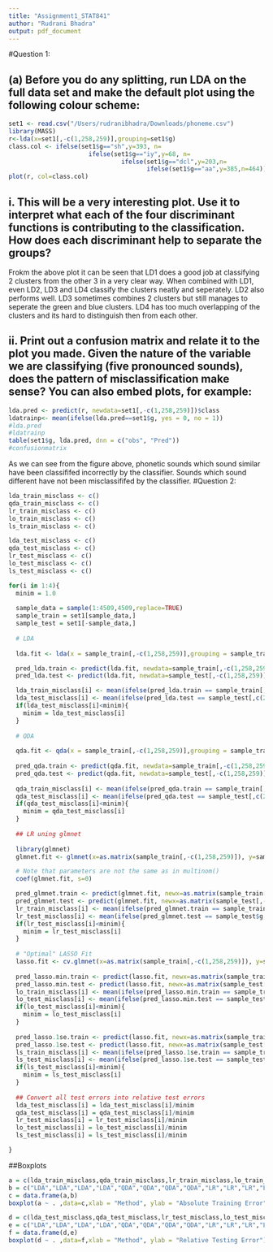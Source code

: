 ```yaml
---
title: "Assignment1_STAT841"
author: "Rudrani Bhadra"
output: pdf_document
---
```

#Question 1:

## (a) Before you do any splitting, run LDA on the full data set and make the default plot using the following colour scheme:

```r
set1 <- read.csv("/Users/rudranibhadra/Downloads/phoneme.csv")
library(MASS)
r<-lda(x=set1[,-c(1,258,259)],grouping=set1$g)
class.col <- ifelse(set1$g=="sh",y=393, n=
                      ifelse(set1$g=="iy",y=68, n=
                               ifelse(set1$g=="dcl",y=203,n=
                                      ifelse(set1$g=="aa",y=385,n=464))))
plot(r, col=class.col)
```

## i. This will be a very interesting plot. Use it to interpret what each of the four discriminant functions is contributing to the classification. How does each discriminant help to separate the groups?
Frokm the above plot it can be seen that LD1 does a good job at classifying 2 clusters from the other 3 in a very clear way. When combined with LD1, even LD2, LD3 and LD4 classify the clusters neatly and seperately.
LD2 also performs well. LD3 sometimes combines 2 clusters but still manages to seperate the green and blue clusters. LD4 has too much overlapping of the clusters and its hard to distinguish then from each other.

## ii. Print out a confusion matrix and relate it to the plot you made. Given the nature of the variable we are classifying (five pronounced sounds), does the pattern of misclassification make sense? You can also embed plots, for example:

```r
lda.pred <- predict(r, newdata=set1[,-c(1,258,259)])$class
ldatrainp<- mean(ifelse(lda.pred==set1$g, yes = 0, no = 1))
#lda.pred
#ldatrainp
table(set1$g, lda.pred, dnn = c("obs", "Pred"))
#confusionmatrix
```

As we can see from the figure above, phonetic sounds which sound similar have been classififed incorrectly by the classifier. Sounds which sound different have not been misclassififed by the classifier. 
#Question 2:

```r
lda_train_misclass <- c()
qda_train_misclass <- c()
lr_train_misclass <- c()
lo_train_misclass <- c()
ls_train_misclass <- c()

lda_test_misclass <- c()
qda_test_misclass <- c()
lr_test_misclass <- c()
lo_test_misclass <- c()
ls_test_misclass <- c()

for(i in 1:4){
  minim = 1.0
  
  sample_data = sample(1:4509,4509,replace=TRUE)
  sample_train = set1[sample_data,]
  sample_test = set1[-sample_data,]
  
  # LDA
  
  lda.fit <- lda(x = sample_train[,-c(1,258,259)],grouping = sample_train$g)

  pred_lda.train <- predict(lda.fit, newdata=sample_train[,-c(1,258,259)])$class
  pred_lda.test <- predict(lda.fit, newdata=sample_test[,-c(1,258,259)])$class

  lda_train_misclass[i] <- mean(ifelse(pred_lda.train == sample_train[,c(258)], yes=0, no=1))
  lda_test_misclass[i] <- mean(ifelse(pred_lda.test == sample_test[,c(258)], yes=0, no=1))
  if(lda_test_misclass[i]<minim){
    minim = lda_test_misclass[i]
  }
  
  # QDA
  
  qda.fit <- qda(x = sample_train[,-c(1,258,259)],grouping = sample_train$g)
  
  pred_qda.train <- predict(qda.fit, newdata=sample_train[,-c(1,258,259)])$class
  pred_qda.test <- predict(qda.fit, newdata=sample_test[,-c(1,258,259)])$class
  
  qda_train_misclass[i] <- mean(ifelse(pred_qda.train == sample_train[,c(258)], yes=0, no=1))
  qda_test_misclass[i] <- mean(ifelse(pred_qda.test == sample_test[,c(258)], yes=0, no=1))
  if(qda_test_misclass[i]<minim){
    minim = qda_test_misclass[i]
  }
  
  ## LR uning glmnet
  
  library(glmnet)
  glmnet.fit <- glmnet(x=as.matrix(sample_train[,-c(1,258,259)]), y=sample_train[,258], family="multinomial")

  # Note that parameters are not the same as in multinom()
  coef(glmnet.fit, s=0)

  pred_glmnet.train <- predict(glmnet.fit, newx=as.matrix(sample_train[,-c(1,258,259)]), s=0, type="class")
  pred_glmnet.test <- predict(glmnet.fit, newx=as.matrix(sample_test[,-c(1,258,259)]), s=0, type="class")
  lr_train_misclass[i] <- mean(ifelse(pred_glmnet.train == sample_train$g, yes=0, no=1))
  lr_test_misclass[i] <- mean(ifelse(pred_glmnet.test == sample_test$g, yes=0, no=1))
  if(lr_test_misclass[i]<minim){
    minim = lr_test_misclass[i]
  }
  
  # "Optimal" LASSO Fit
  lasso.fit <- cv.glmnet(x=as.matrix(sample_train[,-c(1,258,259)]), y=sample_train[,258], nfolds=5, family="multinomial")
  
  pred_lasso.min.train <- predict(lasso.fit, newx=as.matrix(sample_train[,-c(1,258,259)]), s=lasso.fit$lambda.min, type="class")
  pred_lasso.min.test <- predict(lasso.fit, newx=as.matrix(sample_test[,-c(1,258,259)]), s=lasso.fit$lambda.min, type="class")
  lo_train_misclass[i] <- mean(ifelse(pred_lasso.min.train == sample_train$g, yes=0, no=1))
  lo_test_misclass[i] <- mean(ifelse(pred_lasso.min.test == sample_test$g, yes=0, no=1))
  if(lo_test_misclass[i]<minim){
    minim = lo_test_misclass[i]
  }
  
  pred_lasso.1se.train <- predict(lasso.fit, newx=as.matrix(sample_train[,-c(1,258,259)]), s=lasso.fit$lambda.1se, type="class")
  pred_lasso.1se.test <- predict(lasso.fit, newx=as.matrix(sample_test[,-c(1,258,259)]), s=lasso.fit$lambda.1se, type="class")
  ls_train_misclass[i] <- mean(ifelse(pred_lasso.1se.train == sample_train$g, yes=0, no=1))
  ls_test_misclass[i] <- mean(ifelse(pred_lasso.1se.test == sample_test$g, yes=0, no=1))
  if(ls_test_misclass[i]<minim){
    minim = ls_test_misclass[i]
  }
  
  ## Convert all test errors into relative test errors
  lda_test_misclass[i] = lda_test_misclass[i]/minim
  qda_test_misclass[i] = qda_test_misclass[i]/minim
  lr_test_misclass[i] = lr_test_misclass[i]/minim
  lo_test_misclass[i] = lo_test_misclass[i]/minim
  ls_test_misclass[i] = ls_test_misclass[i]/minim

}
```

##Boxplots
```r
a = c(lda_train_misclass,qda_train_misclass,lr_train_misclass,lo_train_misclass,ls_train_misclass)
b = c("LDA","LDA","LDA","LDA","QDA","QDA","QDA","QDA","LR","LR","LR","LR","LASSO Min","LASSO Min","LASSO Min","LASSO Min","LASSO 1SE","LASSO 1SE","LASSO 1SE","LASSO 1SE")
c = data.frame(a,b)
boxplot(a ~ . ,data=c,xlab = "Method", ylab = "Absolute Training Error")

d = c(lda_test_misclass,qda_test_misclass,lr_test_misclass,lo_test_misclass,ls_test_misclass)
e = c("LDA","LDA","LDA","LDA","QDA","QDA","QDA","QDA","LR","LR","LR","LR","LASSO min","LASSO min","LASSO min","LASSO min","LASSO 1se","LASSO 1se","LASSO 1se","LASSO 1se")
f = data.frame(d,e)
boxplot(d ~ . ,data=f,xlab = "Method", ylab = "Relative Testing Error")
```